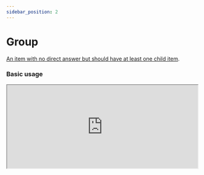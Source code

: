 ```yaml
---
sidebar_position: 2
---
```



# Group

[An item with no direct answer but should have at least one child item](https://www.hl7.org/fhir/r4/codesystem-item-type.html#item-type-group).

### Basic usage

<IframeContainer storyUrl="https://smartforms.csiro.au/storybook/index.html?path=/story/component-itemtype-group--group-basic">
  <iframe
    src="https://smartforms.csiro.au/storybook/iframe.html?args=&id=component-itemtype-group--group-basic"
    width="100%"
    height="220"
  />
</IframeContainer>

### Advanced usage

If there are any advanced usage scenarios you'd like to see, feel free to [let us know](https://github.com/aehrc/smart-forms/issues/new).

### SDC Supported extensions

| Code                  | Usage                                                                                                                       |
| --------------------- | --------------------------------------------------------------------------------------------------------------------------- |
| variable              | http://hl7.org/fhir/StructureDefinition/variable                                                                            |
| enableWhenExpression  | http://hl7.org/fhir/uv/sdc/StructureDefinition/sdc-questionnaire-enableWhenExpression                                       |
| itemPopulationContext | http://hl7.org/fhir/uv/sdc/StructureDefinition/sdc-questionnaire-itemPopulationContext                                      |
| hidden                | http://hl7.org/fhir/StructureDefinition/questionnaire-hidden                                                                |
| required              | item.required                                                                                                               |
| itemControl           | http://hl7.org/fhir/StructureDefinition/questionnaire-itemControl<br/>Supports:<br/>- gtable<br/>- grid<br/>- tab-container |
| shortText             | http://hl7.org/fhir/uv/sdc/StructureDefinition/sdc-questionnaire-shortText                                                  |
| repeats               | item.repeats<br/>- Results in a repeat group                                                                                |
| readOnly              | item.readOnly<br/>- Applies `readOnly` on all items in the group                                                            |
| enableWhen            | item.enableWhen                                                                                                             |
| enableBehavior        | item.enableBehavior                                                                                                         |
| text                  | item.text                                                                                                                   |
